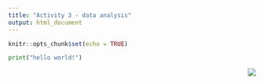 ```yaml
---
title: "Activity 3 - data analysis"
output: html_document
---
```


```r
knitr::opts_chunk$set(echo = TRUE)
```



```python
print("hello world!")

```

<img src="./images/logo.png" style="float: right;"/>
